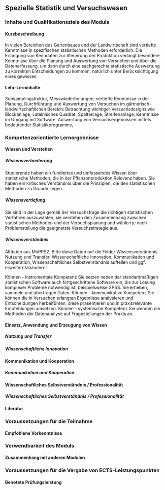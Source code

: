 ## Spezielle Statistik und Versuchswesen {#sec-module-spezielle}

### Inhalte und Qualifikationsziele des Moduls

#### Kurzbeschreibung

In vielen Bereichen des Gartenbaues und der Landwirtschaft sind vertiefte Kenntnisse in spezifischen statistischen Methoden erforderlich. Die Erlangung von Kenndaten zur Steuerung der Produktion verlangt besondere Kenntnisse über die Planung und Auswertung von Versuchen und über die Datenerfassung, um dann durch eine sachgerechte statistische Auswertung zu korrekten Entscheidungen zu kommen, natürlich unter Berücksichtigung eines gewissen

#### Lehr-Lerninhalte

Subsamplingstruktur, Messwiederholungen; vertiefte Kenntnisse in der Planung, Durchführung und Auswertung von Versuchen im gärtnerisch-landwirtschaftlichen Bereich: Betrachtung wichtiger Versuchsdesigns wie Blockanlage, Lateinisches Quadrat, Spaltanlage, Streifenanlage; Kenntnisse im Umgang mit Software: Auswertung von Versuchsergebnissen mittels bedeutender Statistikprogramme,

### Kompetenzorientierte Lernergebnisse

#### Wissen und Verstehen

##### Wissensverbreiterung

Studierende haben ein fundiertes und umfassendes Wissen über statistische Methoden, die in der Pflanzenproduktion Relevanz haben. Sie haben ein kritisches Verständnis über die Prinzipien, die den statistischen Methoden zu Grunde liegen.

##### Wissensvertiefung

Sie sind in der Lage gemäß der Versuchsfrage die richtigen statistischen Verfahren auszuwählen, sie verstehen den Zusammenhang zwischen statistischen Methoden und der Versuchsplanung und wählen je nach Problemstellung die geeignetste Versuchsstrategie aus.

##### Wissensverständnis

Altdaten aus MoPPS2. Bitte diese Daten auf die Felder Wissensverständnis, Nutzung und Transfer, Wissenschaftliche Innovation, Kommunikation und Kooperation, Wissenschaftliches Selbstverständnis aufteilen und ggf. erweitern/abändern!

Können - instrumentale Kompetenz Sie setzen neben der standardmäßigen statistischen Software auch fortgeschrittene Software ein, die zur Lösung komplexer Probleme notwendig ist, beispielsweise SPSS. Sie erheben, sammeln und übertragen Daten. Können - kommunikative Kompetenz Sie können die in Versuchen erlangten Ergebnisse analysieren und Entscheidungen herbeiführen, diese präsentieren und in praxisrelevante Empfehlungen umsetzen. Können - systemische Kompetenz Sie wenden die Methoden der Datenanalyse auf Fragestellungen der Praxis an.

#### Einsatz, Anwendung und Erzeugung von Wissen

##### Nutzung und Transfer

##### Wissenschaftliche Innovation

#### Kommunikation und Kooperation

##### Kommunikation und Kooperation

#### Wissenschaftliches Selbstverständnis / Professionalität

##### Wissenschaftliches Selbstverständnis / Professionalität

#### Literatur

### Voraussetzungen für die Teilnahme

#### Empfohlene Vorkenntnisse

### Verwendbarkeit des Moduls

#### Zusammenhang mit anderen Modulen

### Voraussetzungen für die Vergabe von ECTS-Leistungspunkten

#### Benotete Prüfungsleistung
